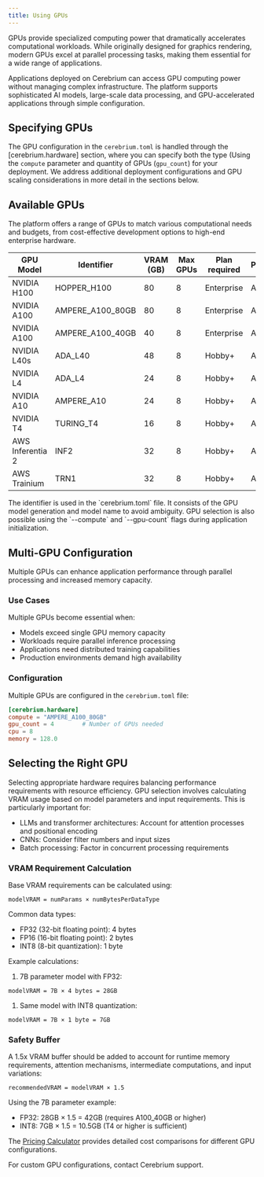 ```yaml
---
title: Using GPUs
---
```



GPUs provide specialized computing power that dramatically accelerates computational workloads. While originally designed for graphics rendering, modern GPUs excel at parallel processing tasks, making them essential for a wide range of applications.

Applications deployed on Cerebrium can access GPU computing power without managing complex infrastructure. The platform supports sophisticated AI models, large-scale data processing, and GPU-accelerated applications through simple configuration.

## Specifying GPUs

The GPU configuration in the `cerebrium.toml` is handled through the [cerebrium.hardware] section, where you can specify both the type (Using the `compute` parameter and quantity of GPUs (`gpu_count`) for your deployment. We address additional deployment configurations and GPU scaling considerations in more detail in the sections below.

## Available GPUs

The platform offers a range of GPUs to match various computational needs and budgets, from cost-effective development options to high-end enterprise hardware.

| GPU Model | Identifier | VRAM (GB) | Max GPUs | Plan required | Provider |
| --- | --- | --- | --- | --- | --- |
| NVIDIA H100 | HOPPER_H100 | 80 | 8 | Enterprise | AWS |
| NVIDIA A100 | AMPERE_A100_80GB | 80 | 8 | Enterprise | AWS |
| NVIDIA A100 | AMPERE_A100_40GB | 40 | 8 | Enterprise | AWS |
| NVIDIA L40s | ADA_L40 | 48 | 8 | Hobby+ | AWS |
| NVIDIA L4 | ADA_L4 | 24 | 8 | Hobby+ | AWS |
| NVIDIA A10 | AMPERE_A10 | 24 | 8 | Hobby+ | AWS |
| NVIDIA T4 | TURING_T4 | 16 | 8 | Hobby+ | AWS |
| AWS Inferentia 2 | INF2 | 32 | 8 | Hobby+ | AWS |
| AWS Trainium | TRN1 | 32 | 8 | Hobby+ | AWS |

<Info>
    The identifier is used in the `cerebrium.toml` file. It consists of the GPU model generation and model name to avoid ambiguity.
</Info>

<Tip>
    GPU selection is also possible using the `--compute` and `--gpu-count` flags during application initialization.
</Tip>

## Multi-GPU Configuration

Multiple GPUs can enhance application performance through parallel processing and increased memory capacity.

### Use Cases

Multiple GPUs become essential when:

- Models exceed single GPU memory capacity
- Workloads require parallel inference processing
- Applications need distributed training capabilities
- Production environments demand high availability

### Configuration

Multiple GPUs are configured in the `cerebrium.toml` file:

```toml
[cerebrium.hardware]
compute = "AMPERE_A100_80GB"
gpu_count = 4        # Number of GPUs needed
cpu = 8
memory = 128.0
```

## Selecting the Right GPU

Selecting appropriate hardware requires balancing performance requirements with resource efficiency. GPU selection involves calculating VRAM usage based on model parameters and input requirements. This is particularly important for:

- LLMs and transformer architectures: Account for attention processes and positional encoding
- CNNs: Consider filter numbers and input sizes
- Batch processing: Factor in concurrent processing requirements

### VRAM Requirement Calculation

Base VRAM requirements can be calculated using:

```
modelVRAM = numParams × numBytesPerDataType
```

Common data types:

- FP32 (32-bit floating point): 4 bytes
- FP16 (16-bit floating point): 2 bytes
- INT8 (8-bit quantization): 1 byte

Example calculations:

1. 7B parameter model with FP32:

```
modelVRAM = 7B × 4 bytes = 28GB
```

1. Same model with INT8 quantization:

```
modelVRAM = 7B × 1 byte = 7GB
```

### Safety Buffer

A 1.5x VRAM buffer should be added to account for runtime memory requirements, attention mechanisms, intermediate computations, and input variations:

```
recommendedVRAM = modelVRAM × 1.5
```

Using the 7B parameter example:

- FP32: 28GB × 1.5 = 42GB (requires A100_40GB or higher)
- INT8: 7GB × 1.5 = 10.5GB (T4 or higher is sufficient)

The [Pricing Calculator](https://cerebrium.ai/pricing) provides detailed cost comparisons for different GPU configurations.

For custom GPU configurations, contact Cerebrium support.